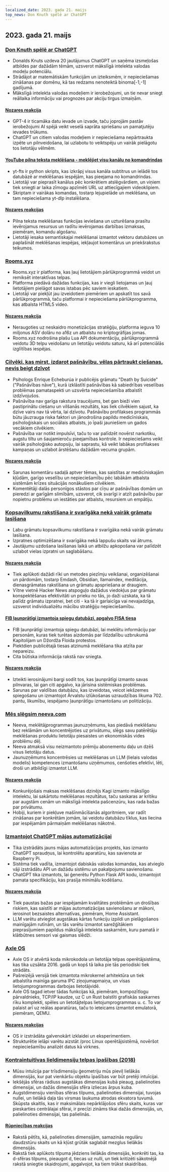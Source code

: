 ```yaml
---
localized_date: 2023. gada 21. maijs
top_news: Don Knuth spēlē ar ChatGPT
---
```


## 2023. gada 21. maijs

### [Don Knuth spēlē ar ChatGPT](https://cs.stanford.edu/~knuth/chatGPT20.txt)

- Donalds Knuts uzdeva 20 jautājumus ChatGPT un saņēma izsmeļošas atbildes par dažādām tēmām, uzsverot mākslīgā intelekta valodas modeļu potenciālu.
- Strādājot ar matemātiskām funkcijām un izteiksmēm, ir nepieciešamas zināšanas par domēnu, kā tas redzams nenoteiktā binoma[-1,-1] gadījumā.
- Mākslīgā intelekta valodas modeļiem ir ierobežojumi, un tie nevar sniegt reāllaika informāciju vai prognozes par akciju tirgus izmaiņām.

#### [Nozares reakcija](http://news.ycombinator.com/item?id=36012360)

- GPT-4 ir ticamāka datu ievade un izvade, taču joprojām pastāv ierobežojumi AI spējā veikt veselā saprāta spriešanu un pamatjutēju ievades trūkums.
- ChatGPT un citiem valodas modeļiem ir nepieciešama nepārtraukta izpēte un pilnveidošana, lai uzlabotu to veiktspēju un vairāk pielāgotu tos lietotāju vēlmēm.

#### [YouTube pilna teksta meklēšana - meklējiet visu kanālu no komandrindas](https://github.com/NotJoeMartinez/yt-fts)

- yt-fts ir python skripts, kas izkrāpj visus kanāla subtitrus un ielādē tos datubāzē ar meklēšanas iespējām, kas pieejama no komandrindas.
- Lietotāji var pieprasīt kanālus pēc konkrētiem atslēgvārdiem, un viņiem tiek sniegti ar laika zīmogu apzīmēti URL uz attiecīgajiem videoklipiem.
- Skriptam ir vairākas komandas, tostarp lejupielāde un meklēšana, un tam nepieciešama yt-dlp instalēšana.

#### [Nozares reakcijas](http://news.ycombinator.com/item?id=36009774)

- Pilna teksta meklēšanas funkcijas ieviešana un uzturēšana prasītu ievērojamus resursus un radītu ievērojamas darbības izmaksas, piemēram, komandu algošanu.
- Lietotāji iesaka semantiskajai meklēšanai izmantot vektoru datubāzes un paplašināt meklēšanas iespējas, iekļaujot komentārus un priekšrakstus teikumos.

### [Rooms.xyz](https://rooms.xyz/)

- Rooms.xyz ir platforma, kas ļauj lietotājiem pārlūkprogrammā veidot un remiksēt interaktīvas telpas.
- Platforma piedāvā dažādas funkcijas, kas ir viegli lietojamas un ļauj lietotājiem pielāgot savas istabas pēc saviem ieskatiem.
- Lietotāji var piekļūt jau izveidotiem piemēriem un apskatīt tos savā pārlūkprogrammā, taču platformai ir nepieciešama pārlūkprogramma, kas atbalsta HTML5 video.

#### [Nozares reakcija](http://news.ycombinator.com/item?id=36009430)

- Neraugoties uz neskaidro monetizācijas stratēģiju, platforma ieguva 10 miljonus ASV dolāru no a16z un atbalstu no kriptogrāfijas jomas.
- Rooms.xyz nodrošina plašu Lua API dokumentāciju, pārlūkprogrammā veidotu 3D telpu veidošanu un lietotāju veidotu saturu, kā arī potenciālās izglītības iespējas.

### [Cilvēki, kas mirst, izdarot pašnāvību, vēlas pārtraukt ciešanas, nevis beigt dzīvot](https://english.elpais.com/science-tech/2023-05-20/psychologist-enrique-echeburua-people-who-die-by-suicide-want-to-stop-suffering-not-to-stop-living.html)

- Psihologs Enrique Echeburúa ir publicējis grāmatu "Death by Suicide" ("Pašnāvības nāve"), kurā izklāstīti pašnāvības kā sabiedrības veselības problēmas pamataspekti un uzsvērta nepieciešamība atbalstīt izdzīvojušos.
- Pašnāvība nav garīga rakstura traucējums, bet gan bieži vien pastiprinātu ciešanu un vilšanās rezultāts, kas liek cilvēkiem sajust, ka dzīve vairs nav tā vērta, lai dzīvotu. Pašnāvību profilakses programmās būtu jāuzrauga riska faktori un jānodrošina papildu medicīniskais, psiholoģiskais un sociālais atbalsts, jo īpaši jauniešiem un gados vecākiem cilvēkiem.
- Pašnāvība var notikt impulsīvi, taču to var palīdzēt novērst narkotiku, augstu tiltu un šaujamieroču pieejamības kontrole. Ir nepieciešams veikt vairāk psiholoģisko autopsiju, lai saprastu, kā veikt labākas profilakses kampaņas un uzlabot ārstēšanu dažādām vecuma grupām.

#### [Nozares reakcija](http://news.ycombinator.com/item?id=36010975)

- Sarunas komentāru sadaļā aptver tēmas, kas saistītas ar medicīniskajām kļūdām, garīgo veselību un nepieciešamību pēc labākām atbalsta sistēmām krīzes situācijās nonākušiem cilvēkiem.
- Komentētāji dalās personīgos stāstos par cīņu ar pašnāvības domām un pieredzi ar garīgām slimībām, uzsverot, cik svarīgi ir atzīt pašnāvību par nopietnu problēmu un iestāties par atbalstu, resursiem un empātiju.

### [Kopsavilkumu rakstīšana ir svarīgāka nekā vairāk grāmatu lasīšana](https://www.andreasfragner.com/writing/writing-summaries)

- Labu grāmatu kopsavilkumu rakstīšana ir svarīgāka nekā vairāk grāmatu lasīšana.
- Izpratnes optimizēšana ir svarīgāka nekā lappušu skaits vai ātrums.
- Jautājumu uzdošana lasīšanas laikā un atbilžu apkopošana var palīdzēt uzlabot vielas izpratni un saglabāšanu.

#### [Nozares reakcija](http://news.ycombinator.com/item?id=36011599)

- Tiek aplūkoti dažādi rīki un metodes piezīmju veikšanai, organizēšanai un pārdomām, tostarp Emdash, Obsidian, llamaindex, meditācija, dienasgrāmatas rakstīšana un grāmatu apspriešana ar draugiem.
- Vītne vietnē Hacker News atspoguļo dažādus viedokļus par grāmatu konspektēšanas efektivitāti un prieku no tās, jo daži uzskata, ka tā palīdz grāmatu izpratnei, bet citi - ka tā ir garlaicīga vai nevajadzīga, uzsverot individualizētu mācību stratēģiju nepieciešamību.

#### [FIB ļaunprātīgi izmantoja spiegu datubāzi, apgalvo FISA tiesa](https://www.wsj.com/articles/fbi-improperly-searched-spy-database-for-information-on-americans-court-says-2f12bcd)

- FIB ļaunprātīgi izmantoja spiegu datubāzi, lai meklētu informāciju par personām, kuras tiek turētas aizdomās par līdzdalību uzbrukumā Kapitolijam un Džordža Floida protestos.
- Piektdien publicētajā tiesas atzinumā meklēšana tika atzīta par nepareizu.
- Cita būtiska informācija rakstā nav sniegta.

#### [Nozares reakcija](http://news.ycombinator.com/item?id=36011550)

- Izteikti ierosinājumi bargi sodīt tos, kas ļaunprātīgi izmanto savas pilnvaras, lai gan citi apgalvo, ka jārisina sistēmiskas problēmas.
- Sarunas par valdības datubāzu, kas izveidotas, veicot iekšzemes spiegošanu un izmantojot Ārvalstu izlūkošanas uzraudzības likuma 702. pantu, likumību, iespējamo ļaunprātīgu izmantošanu un politizāciju.

### [Mēs slēgsim neeva.com](https://neeva.com/blog/may-announcement)

- Neeva, meklētājprogrammas jaunuzņēmums, kas piedāvā meklēšanu bez reklāmām un koncentrējoties uz privātumu, slēgs savu patērētāju meklēšanas produktu lietotāju piesaistes un ekonomiskās vides problēmu dēļ.
- Neeva atmaksā visu neizmantoto prēmiju abonementu daļu un dzēš visus lietotāju datus.
- Jaunuzņēmums koncentrēsies uz meklēšanas un LLM (lielais valodas modelis) kompetences izmantošanu uzņēmumos, cenšoties efektīvi, lēti, droši un atbildīgi izmantot LLM.

#### [Nozares reakcija](http://news.ycombinator.com/item?id=36013783)

- Konkurējošais maksas meklēšanas dzinējs Kagi izmanto mākslīgo intelektu, lai sakārtotu meklēšanas rezultātus, taču saskaras ar kritiku par augstām cenām un mākslīgā intelekta pašcenzūru, kas rada bažas par privātumu.
- Hobiji, kuriem ir piekļuve mašīnmācīšanās algoritmiem, var radīt zināšanas par konkrētām jomām, lai veidotu datubāzu tīklus, kas liecina par iespējamām pārmaiņām meklēšanas nākotnē.

### [Izmantojot ChatGPT mājas automatizācijai](https://www.atomic14.com/2023/05/14/is-this-the-future-of-home-automation.html)

- Tika izstrādāts jauns mājas automatizācijas projekts, kas izmanto ChatGPT spraudņus, lai kontrolētu aparatūru, kas savienota ar Raspberry Pi.
- Sistēma tiek vadīta, izmantojot dabiskās valodas komandas, kas atvieglo vāji izstrādātu API un dažādu sistēmu un pakalpojumu savienošanu.
- ChatGPT tika izmantots, lai ģenerētu Python Flask API kodu, izmantojot pamata specifikāciju, kas prasīja minimālu kodēšanu.

#### [Nozares reakcija](http://news.ycombinator.com/item?id=36013571)

- Tiek paustas bažas par iespējamām kvalitātes problēmām un drošības riskiem, kas saistīti ar mājas automatizācijas savienošanu ar mākoni, ierosinot bezsaistes alternatīvas, piemēram, Home Assistant.
- LLM varētu atvieglot augstākas kārtas funkciju izpildi un pielāgošanos mainīgajām rutīnām, un tās varētu izmantot sarežģītākiem pieprasījumiem papildus mākslīgā intelekta saskarnēm, kuru pamatā ir klātbūtnes sensori vai gaismas slēdži.

### [Axle OS](https://axleos.com/)

- Axle OS ir atvērtā koda mikrokodola un lietotāja telpas operētājsistēma, kas tika uzsākta 2016. gadā un kopš tā laika pie tās periodiski tiek strādāts.
- Pašreizējā versijā tiek izmantota mikrokernel arhitektūra un tiek atbalstīta mainīga garuma IPC ziņojumapmaiņa, un visas lietojumprogrammas darbojas lietotājvidē.
- Axle OS tagad ietver tādas funkcijas kā, piemēram, kompozītlogu pārvaldnieks, TCP/IP kaudze, uz C un Rust balstīti grafiskās saskarnes rīku komplekti, spēles un lietotājtelpas lietojumprogrammas u. c. To var palaist arī uz reālas aparatūras, taču to ieteicams izmantot emulatorā, piemēram, QEMU.

#### [Nozares reakcijas](http://news.ycombinator.com/item?id=36008526)

- OS ir izstrādāta galvenokārt izklaidei un eksperimentiem.
- Strukturētie ielāpi varētu aizstāt /proc Linux operētājsistēmā, novēršot nepieciešamību analizēt datus kā virknes.

### [Kontraintuitīvas lieldimensiju telpas īpašības (2018)](https://marckhoury.github.io/blog/counterintuitive-properties-of-high-dimensional-space/)

- Mūsu intuīcija par trīsdimensiju ģeometriju mūs pieviļ lielākās dimensijās, kur pat vienkāršu objektu īpašības var būt pretēji intuīcijai.
- Iekšējās sfēras rādiuss augstākas dimensijas kubā pieaug, palielinoties dimensijai, un dažās dimensijās sfēra izliecas ārpus kuba.
- Augstdimensiju vienības sfēras tilpums, palielinoties dimensijai, tuvojas nullei, un lielākā daļa tās virsmas laukuma atrodas ekvatora tuvumā. Skūpsta skaitlis, kas ir maksimālais nepārklājošos sfēru skaits, kuras var pieskarties centrālajai sfērai, ir precīzi zināms tikai dažās dimensijās, un, palielinoties dimensijai, tas palielinās.

#### [Rūpniecības reakcijas](http://news.ycombinator.com/item?id=36009667)

- Rakstā pētīts, kā, palielinoties dimensijām, samazinās regulāru daudzstūru skaits un kā kļūst grūtāk saglabāt mezglus lielākās dimensijās.
- Rakstā tiek aplūkots tilpuma jēdziens lielākās dimensijās, konkrēti tas, ka d-sfēras tilpums, pieaugot d, tiecas uz nulli, un tiek kritizēti sākotnējā rakstā sniegtie skaidrojumi, apgalvojot, ka tiem trūkst skaidrības.


